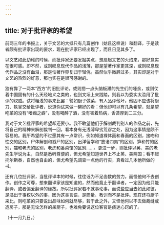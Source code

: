 ```yaml
---
---
---
```

title: 对于批评家的希望
---



前两三年的书报上，关于文艺的大抵只有几篇创作（姑且这样说）和翻译，于是读者颇有批评家出现的要求，现在批评家已经出现了，而且日见其多了。

以文艺如此幼稚的时候，而批评家还要发掘美点，想扇起文艺的火焰来，那好意实在很可感。即不然，或则叹息现代作品的浅薄，那是望著作家更其深，或则叹息现代作品之没有血泪，那是怕著作界复归于轻佻。虽然似乎微辞过多，其实却是对于文艺的热烈的好意，那也实在是很可感谢的。

独有靠了一两本“西方”的旧批评论，或则捞一点头脑板滞的先生们的唾余，或则仗着中国固有的什么天经地义之类的，也到文坛上来践踏，则我以为委实太滥用了批评的权威。试将粗浅的事来比罢：譬如厨子做菜，有人品评他坏，他固不应该将厨刀、铁釜交给批评者，说道你试来做一碗好的看：但他却可以有几条希望，就是望吃菜的没有“嗜痂之癖”，没有喝醉了酒，没有害着热病，舌苔厚到二三分。

我对于文艺批评家的希望却还要小。我不敢望他们于解剖裁判别人的作品之前，先将自己的精神来解剖裁判一回，看本身有无浅薄卑劣荒谬之处，因为这事情是颇不容易的。我所希望的不过愿其有一点常识，例如知道裸体画和春画的区别，接吻和性交的区别，尸体解剖和戮尸的区别，出洋留学和“放诸四夷”的区别，笋和竹的区别，猫和老虎的区别，老虎和番菜馆的区别……。更进一步，则批评以英、美的老先生学说为主，自然是悉听尊便的，但尤希望知道世界上不止英、美两国；看不起托尔斯泰，自然也自由的，但尤希望先调查一点他的行实，真看过几本他所做的书。

还有几位批评家，当批评译本的时候，往往诋为不足齿数的劳力，而怪他何不去创作。创作之可尊，想来翻译家该是知道的，然而他竟止于翻译者，一定因为他只能翻译，或者偏爱翻译的缘故。所以批评家若不就事论事，而说些应当去如此如彼，是溢出于事权以外的事，因为这类言语，是商量、教训而不是批评。现在还将厨子来比，则吃菜的只要说出品味如何就尽够，若于此之外，又怪他何以不去做裁缝或造房子，那是无论怎样的呆厨子，也难免要说这位客官是痰迷心窍的了。

（十一月九日。）